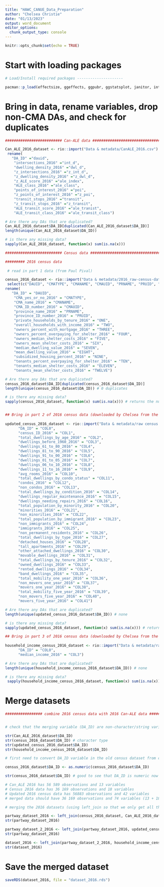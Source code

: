 ---
title: "HAWC_CANUE_Data_Preparation"
author: "Chelsea Christie"
date: "01/13/2023"
output: word_document
editor_options: 
  chunk_output_type: console
---

```{r setup, include=FALSE}
knitr::opts_chunk$set(echo = TRUE)
```


# Start with loading packages

```{r load_packages, echo=FALSE}

# Load/Install required packages ---------------------

pacman::p_load(effectsize, ggeffects, ggpubr, ggstatsplot, janitor, interactions, jtools, knitr, parameters, rio, remotes, report, rstatix, tidyverse,  see, sjPlot, sjmisc) 

```

# Bring in data, rename variables, drop non-CMA DAs, and check for duplicates

```{r}

########################## Can-ALE data ##########################################

Can_ALE_2016_dataset <- rio::import("Data & metadata/CanALE_2016.csv") %>% 
 rename(
   "DA_ID" ="dauid",
    "intersections_2016" ="int_d",
    "dwelling_density_2016" ="dwl_d",
    "z_intersections_2016" ="z_int_d",
    "z_dwelling_density_2016" ="z_dwl_d",
    "z_ALE_score_2016" ="ale_index",
    "ALE_class_2016" ="ale_class",
    "points_of_interest_2016" ="poi",
    "z_points_of_interest_2016" ="z_poi",
    "transit_stops_2016" ="transit",
    "z_transit_stops_2016" ="z_transit",
    "ALE_transit_score_2016" ="ale_tranist",
    "ALE_transit_class_2016" ="ale_transit_class")

# Are there any DAs that are duplicated?
Can_ALE_2016_dataset$DA_ID[duplicated(Can_ALE_2016_dataset$DA_ID)] 
length(unique(Can_ALE_2016_dataset$DA_ID))

# is there any missing data?
sapply(Can_ALE_2016_dataset, function(x) sum(is.na(x))) 

########################## Census data ##########################################

######### 2016 census data
 
 # read in part 1 data (from Paul Pival)

census_2016_dataset <- rio::import("Data & metadata/2016_raw-census-data_2021_05_28.xls") %>% 
 select(c("DAUID", "CMATYPE", "CMANAME", "CMAUID", "PRNAME", "PRUID", "ONE", "TWO", "THREE", "FOUR", "FIVE", "SIX", "SEVEN", "EIGHT", "NINE", "TEN", "ELEVEN", "TWELVE")) %>%
rename(
   "DA_ID" = "DAUID",
    "CMA_yes_or_no_2016" = "CMATYPE",
    "CMA_name_2016" = "CMANAME",
    "CMA_ID_number_2016" = "CMAUID",
    "province_name_2016" = "PRNAME",
    "province_ID_number_2016" = "PRUID",
    "private_households_by_tenure_2016" = "ONE",
    "overall_households_with_income_2016" = "TWO",
    "owners_percent_with_mortgage_2016" = "THREE",
    "owners_percent_overpaying_for_shelter_2016" = "FOUR",
    "owners_median_shelter_costs_2016" = "FIVE",
    "owners_mean_shelter_costs_2016" = "SIX",
    "median_dwelling_value_2016" = "SEVEN",
    "mean_dwelling_value_2016" = "EIGHT",
    "subsidized_housing_percent_2016" = "NINE",
    "tenants_percent_overpaying_for_shelter_2016" = "TEN",
    "tenants_median_shelter_costs_2016" = "ELEVEN",
    "tenants_mean_shelter_costs_2016" = "TWELVE")

# Are there any DAs that are duplicated?
census_2016_dataset$DA_ID[duplicated(census_2016_dataset$DA_ID)] 
length(unique(census_2016_dataset$DA_ID)) # 0 duplicates

# is there any missing data?
sapply(census_2016_dataset, function(x) sum(is.na(x))) # returns the number of missing values there are for each variable


## Bring in part 2 of 2016 census data (downloaded by Chelsea from the Canadian Census Analyzer)
 
updated_census_2016_dataset <- rio::import("Data & metadata/raw census data downloaded by Chelsea/UPDATED_2016_CENSUS_DATA.csv") %>%  rename(
      "DA_ID" = "COL0",
      "census_ID_2016" = "COL1",
      "total_dwellings_by_age_2016" = "COL2",
      "dwellings_before_1960_2016" = "COL3",
      "dwellings_61_to_80_2016" = "COL4",
      "dwellings_81_to_90_2016" = "COL5",
      "dwellings_91_to_00_2016" = "COL6",
      "dwellings_01_to_05_2016" = "COL7",
      "dwellings_06_to_10_2016" = "COL8",
      "dwellings_11_to_16_2016" = "COL9",
      "avg_rooms_2016" = "COL10",
      "total_dwellings_by_condo_status" = "COL11",
      "condos_2016" = "COL12",
      "non_condos_2016" = "COL13",
      "total_dwellings_by_condition_2016" = "COL14",
      "dwellings_regular_maintenance_2016" = "COL15",
      "dwellings_needing_repairs_2016" = "COL16",
      "total_population_by_minority_2016" = "COL20",
      "minorities_2016" = "COL21",
      "non_minorities_2016" = "COL22",
      "total_population_by_immigrant_2016" = "COL23",
      "non_immigrants_2016" = "COL24",
      "immigrants_2016" = "COL25",
      "non_permanent_residents_2016" = "COL26",
      "total_dwellings_by_type_2016" = "COL27",
      "detached_houses_2016" = "COL28",
      "tall_apartments_2016" = "COL29",
      "other_attached_dwellings_2016" = "COL30",
      "movable_dwellings_2016" = "COL31",
      "total_dwellings_by_tenure_2016" = "COL32",
      "owned_dwellings_2016" = "COL33",
      "rented_dwellings_2016" = "COL34",
      "band_dwellings_2016" = "COL35",
      "total_mobility_one_year_2016" = "COL36",
      "non_movers_one_year_2016" = "COL37",
      "movers_one_year_2016" = "COL38",
      "total_mobility_five_year_2016" = "COL39",
      "non_movers_five_year_2016" = "COL40",
      "movers_five_year_2016" = "COL41")

# Are there any DAs that are duplicated?
length(unique(updated_census_2016_dataset$DA_ID)) # none

# is there any missing data?
sapply(updated_census_2016_dataset, function(x) sum(is.na(x))) # returns the number of missing values there are for each variable

## Bring in part 3 of 2016 census data (downloaded by Chelsea from the Canadian Census Analyzer)
 
household_income_census_2016_dataset <- rio::import("Data & metadata/raw census data downloaded by Chelsea/Household_income_2016_data.csv") %>%  rename(
      "DA_ID" = "COL0",
      "median_income_2016" = "COL3")

# Are there any DAs that are duplicated?
length(unique(household_income_census_2016_dataset$DA_ID)) # none

# is there any missing data?
 sapply(household_income_census_2016_dataset, function(x) sum(is.na(x))) # returns the number of missing values there are for each variable

```

# Merge datasets

```{r}

################# combine 2016 census data with 2016 Can-ALE data ##############################


# check that the merging variable (DA_ID) are non-character/string variable types in all 3 datasets

str(Can_ALE_2016_dataset$DA_ID)
str(census_2016_dataset$DA_ID) # character type
str(updated_census_2016_dataset$DA_ID)
str(household_income_census_2016_dataset$DA_ID)

# first need to convert DA_ID variable in the old census dataset from character to numeric type

census_2016_dataset$DA_ID <- as.numeric(census_2016_dataset$DA_ID)

str(census_2016_dataset$DA_ID) # good to see that DA_ID is numeric now too

# Can_ALE 2016 has 56 589 observations and 13 variables
# Census 2016 data has 36 169 observations and 18 variables
# Updated 2016 census data has 56883 observations and 42 variables
# merged data should have 36 169 observations and 74 variables (13 + 18 + 42 + 4 - 3 (for the duplicated DA_ID variable)

# merging the 2016 datasets (using left_join so that we only get all the rows included in the census_2016_dataset)

partway_dataset_2016 <- left_join(census_2016_dataset, Can_ALE_2016_dataset, by="DA_ID")
str(partway_dataset_2016) 

partway_dataset_2_2016 <- left_join(partway_dataset_2016, updated_census_2016_dataset, by="DA_ID")
str(partway_dataset_2016) 

dataset_2016 <- left_join(partway_dataset_2_2016, household_income_census_2016_dataset, by = "DA_ID")
str(dataset_2016)

```

# Save the merged dataset

```{r}

saveRDS(dataset_2016, file = "dataset_2016.rds")

```


